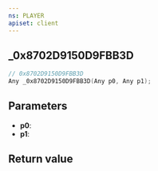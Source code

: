 ```yaml
---
ns: PLAYER
apiset: client
---
```

## _0x8702D9150D9FBB3D

```c
// 0x8702D9150D9FBB3D
Any _0x8702D9150D9FBB3D(Any p0, Any p1);
```


## Parameters
* **p0**:
* **p1**:

## Return value